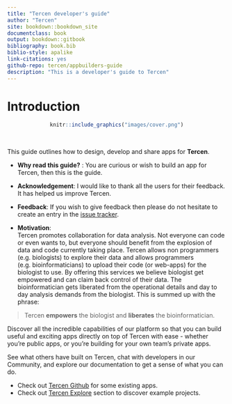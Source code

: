 ```yaml
---
title: "Tercen developer's guide"
author: "Tercen"
site: bookdown::bookdown_site
documentclass: book
output: bookdown::gitbook
bibliography: book.bib
biblio-style: apalike
link-citations: yes
github-repo: tercen/appbuilders-guide
description: "This is a developer's guide to Tercen"
---
```


# Introduction {-}

<center>
```r
knitr::include_graphics("images/cover.png")
```
</center>

\

This guide outlines how to design, develop and share apps for __Tercen__.

* __Why read this guide?__ :
You are curious or wish to build an app for Tercen, then this is the guide.

* __Acknowledgement__:
I would like to thank all the users for their feedback. It has helped us improve Tercen.

* __Feedback__:
If you wish to give feedback then please do not hesitate to create an entry in the [issue tracker](https://github.com/tercen/appbuilders-guide/issues).

* __Motivation__:  
Tercen  promotes collaboration for data analysis. Not everyone can code or even 
wants to,  but everyone should benefit from the explosion of data and code 
currently taking place.
Tercen allows non programmers (e.g. biologists) to explore their data and 
allows programmers (e.g. bioinformaticians) to upload their code (or web-apps) 
for the biologist to use. By offering this services we believe biologist get 
empowered and can claim back control of their data. The bioinformatician gets 
liberated from the operational details and  day to day analysis demands from 
the biologist. This is summed up with the phrase:

> Tercen __empowers__ the biologist and __liberates__ the bioinformatician.

Discover all the incredible capabilities of our platform so that you can 
build useful and exciting apps directly on top of Tercen with ease - whether 
you're public apps, or you're building for your own team's private apps.

See what others have built on Tercen, chat with developers in our Community, 
and explore our documentation to get a sense of what you can do.

* Check out [Tercen Github](https://github.com/tercen) for some existing apps.
* Check out [Tercen Explore](https://tercen.com/explore) section to discover example projects.

